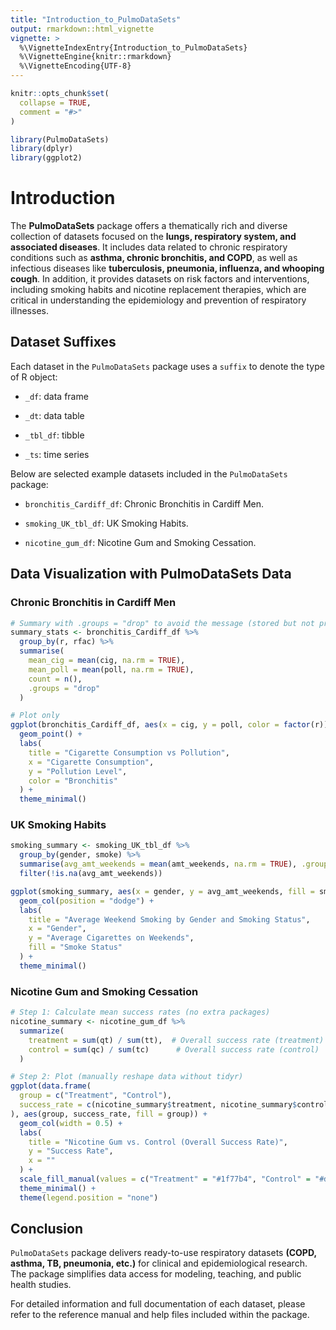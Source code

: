 ---
title: "Introduction_to_PulmoDataSets"
output: rmarkdown::html_vignette
vignette: >
  %\VignetteIndexEntry{Introduction_to_PulmoDataSets}
  %\VignetteEngine{knitr::rmarkdown}
  %\VignetteEncoding{UTF-8}
---

```{r, include = FALSE}
knitr::opts_chunk$set(
  collapse = TRUE,
  comment = "#>"
)
```

```{r setup}
library(PulmoDataSets)
library(dplyr)
library(ggplot2)
```

# Introduction

The **PulmoDataSets** package offers a thematically rich and diverse collection of datasets focused on the **lungs, respiratory system, and associated diseases**. It includes data related to chronic respiratory conditions such as **asthma, chronic bronchitis, and COPD**, as well as infectious diseases like **tuberculosis, pneumonia, influenza, and whooping cough**. In addition, it provides datasets on risk factors and interventions, including smoking habits and nicotine replacement therapies, which are critical in understanding the epidemiology and prevention of respiratory illnesses.

## Dataset Suffixes

Each dataset in the `PulmoDataSets` package uses a `suffix` to denote the type of R object:

- `_df`: data frame

- `_dt`: data table

- `_tbl_df`: tibble

- `_ts`: time series

Below are selected example datasets included in the `PulmoDataSets` package:

- `bronchitis_Cardiff_df`: Chronic Bronchitis in Cardiff Men.

- `smoking_UK_tbl_df`: UK Smoking Habits.

- `nicotine_gum_df`: Nicotine Gum and Smoking Cessation.


## Data Visualization with PulmoDataSets Data

###  Chronic Bronchitis in Cardiff Men

```{r bronchitis-Cardiff-plot, fig.width=6, fig.height=4.5, out.width="90%"}

# Summary with .groups = "drop" to avoid the message (stored but not printed)
summary_stats <- bronchitis_Cardiff_df %>%
  group_by(r, rfac) %>%
  summarise(
    mean_cig = mean(cig, na.rm = TRUE),
    mean_poll = mean(poll, na.rm = TRUE),
    count = n(),
    .groups = "drop"
  )

# Plot only
ggplot(bronchitis_Cardiff_df, aes(x = cig, y = poll, color = factor(r))) +
  geom_point() +
  labs(
    title = "Cigarette Consumption vs Pollution",
    x = "Cigarette Consumption",
    y = "Pollution Level",
    color = "Bronchitis"
  ) +
  theme_minimal()

```


### UK Smoking Habits

```{r UK-smoking-plot, fig.width=6, fig.height=4.5, out.width="90%"}

smoking_summary <- smoking_UK_tbl_df %>%
  group_by(gender, smoke) %>%
  summarise(avg_amt_weekends = mean(amt_weekends, na.rm = TRUE), .groups = "drop") %>%
  filter(!is.na(avg_amt_weekends))

ggplot(smoking_summary, aes(x = gender, y = avg_amt_weekends, fill = smoke)) +
  geom_col(position = "dodge") +
  labs(
    title = "Average Weekend Smoking by Gender and Smoking Status",
    x = "Gender",
    y = "Average Cigarettes on Weekends",
    fill = "Smoke Status"
  ) +
  theme_minimal()

```


### Nicotine Gum and Smoking Cessation

```{r nicotine-gum-plot, fig.width=6, fig.height=4.5, out.width="90%"}


# Step 1: Calculate mean success rates (no extra packages)
nicotine_summary <- nicotine_gum_df %>%
  summarize(
    treatment = sum(qt) / sum(tt),  # Overall success rate (treatment)
    control = sum(qc) / sum(tc)      # Overall success rate (control)
  )

# Step 2: Plot (manually reshape data without tidyr)
ggplot(data.frame(
  group = c("Treatment", "Control"),
  success_rate = c(nicotine_summary$treatment, nicotine_summary$control)
), aes(group, success_rate, fill = group)) +
  geom_col(width = 0.5) +
  labs(
    title = "Nicotine Gum vs. Control (Overall Success Rate)",
    y = "Success Rate",
    x = ""
  ) +
  scale_fill_manual(values = c("Treatment" = "#1f77b4", "Control" = "#d62728")) +
  theme_minimal() +
  theme(legend.position = "none")

```

## Conclusion

`PulmoDataSets` package delivers ready-to-use respiratory datasets **(COPD, asthma, TB, pneumonia, etc.)** for clinical and epidemiological research. The package simplifies data access for modeling, teaching, and public health studies.

For detailed information and full documentation of each dataset, please refer to the reference manual and help files included within the package.

<div class="tocify-extend-page" data-unique="tocify-extend-page" style="height: 0;"></div>
